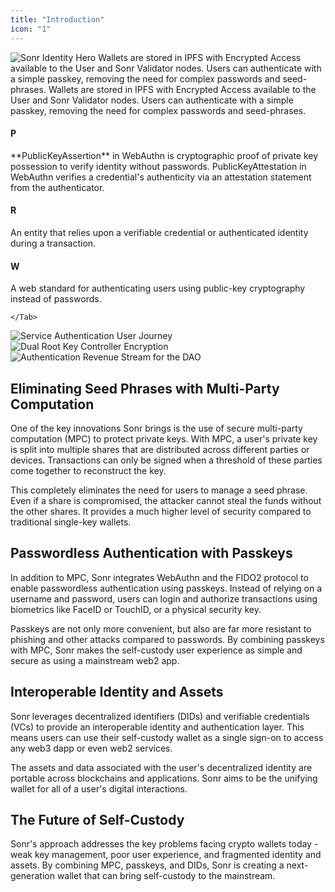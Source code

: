```yaml
---
title: "Introduction"
icon: "1"
---
```


<Frame>
<img
  src="/static/images/feature-loginbox-dark.png"
  alt="Sonr Identity Hero"
/>
</Frame>

<Tabs>
  <Tab title="Features">
    
<CardGroup cols={2}>
        <Card
    title="Interchain Accounts"
    iconType="duotone"
  >
    Wallets are stored in IPFS with Encrypted Access available to the User and Sonr Validator nodes.
  </Card>
  <Card
    title="Passkey Authentication"
    iconType="duotone"
  >
    Users can authenticate with a simple passkey, removing the need for complex passwords and seed-phrases.
  </Card>
  <Card
    title="Bridgeless Transactions"
    iconType="duotone"
  >
    Wallets are stored in IPFS with Encrypted Access available to the User and Sonr Validator nodes.
  </Card>
  <Card
    title="Anonymously Linked Social Identifiers"
    iconType="duotone"
  >
    Users can authenticate with a simple passkey, removing the need for complex passwords and seed-phrases.
  </Card>
</CardGroup>

  </Tab>


  <Tab title="Key Terms">

#### P

<AccordionGroup>
<Accordion title="Public Key Assertion (WebAuthn)">
**PublicKeyAssertion** in WebAuthn is cryptographic proof of private key possession to verify identity without passwords.
</Accordion>

<Accordion title="Public Key Attestation (WebAuthn)">
PublicKeyAttestation in WebAuthn verifies a credential's authenticity via an attestation statement from the authenticator.
</Accordion>
</AccordionGroup>

#### R
<AccordionGroup>
<Accordion title="Relaying Party">
An entity that relies upon a verifiable credential or authenticated identity during a transaction.
</Accordion>
</AccordionGroup>

#### W
<AccordionGroup>
      <Accordion title="WebAuthn">
A web standard for authenticating users using public-key cryptography instead of passwords.
</Accordion>
</AccordionGroup>

    </Tab>

  <Tab title="Sequence Diagrams">

<Steps titleSize="h3">
<Step title="Remote Service Authentication">
<Frame type="glass" caption="Stake the platform token for additional governance capabilities on the Network">
<img
  src="/static/diagrams/service-auth.png"
  alt="Service Authentication User Journey"
/>
</Frame>
</Step>
      
<Step title="Multi-Party Computation">
<Frame type="glass" caption="Dual Root Key Controller Encryption">
<img
  src="/static/diagrams/dual-dkls.png"
  alt="Dual Root Key Controller Encryption"
/>
</Frame>
</Step>

<Step title="Authentication Fees Token Flow">
        <Frame type="glass" caption="Authentication Revenue Stream for the DAO">
<img
  src="/static/diagrams/dao-revenue.png"
  alt="Authentication Revenue Stream for the DAO"
/>
</Frame>
        </Step>



</Steps>

</Tab>
 </Tabs>



## Eliminating Seed Phrases with Multi-Party Computation

One of the key innovations Sonr brings is the use of secure multi-party computation (MPC) to protect private keys. With MPC, a user's private key is split into multiple shares that are distributed across different parties or devices. Transactions can only be signed when a threshold of these parties come together to reconstruct the key.

This completely eliminates the need for users to manage a seed phrase. Even if a share is compromised, the attacker cannot steal the funds without the other shares. It provides a much higher level of security compared to traditional single-key wallets.

## Passwordless Authentication with Passkeys

In addition to MPC, Sonr integrates WebAuthn and the FIDO2 protocol to enable passwordless authentication using passkeys. Instead of relying on a username and password, users can login and authorize transactions using biometrics like FaceID or TouchID, or a physical security key.

Passkeys are not only more convenient, but also are far more resistant to phishing and other attacks compared to passwords. By combining passkeys with MPC, Sonr makes the self-custody user experience as simple and secure as using a mainstream web2 app.

## Interoperable Identity and Assets

Sonr leverages decentralized identifiers (DIDs) and verifiable credentials (VCs) to provide an interoperable identity and authentication layer. This means users can use their self-custody wallet as a single sign-on to access any web3 dapp or even web2 services.

The assets and data associated with the user's decentralized identity are portable across blockchains and applications. Sonr aims to be the unifying wallet for all of a user's digital interactions.

## The Future of Self-Custody

Sonr's approach addresses the key problems facing crypto wallets today - weak key management, poor user experience, and fragmented identity and assets. By combining MPC, passkeys, and DIDs, Sonr is creating a next-generation wallet that can bring self-custody to the mainstream.
